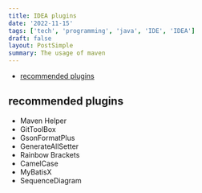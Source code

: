 ```yaml
---
title: IDEA plugins
date: '2022-11-15'
tags: ['tech', 'programming', 'java', 'IDE', 'IDEA']
draft: false
layout: PostSimple
summary: The usage of maven
---
```


- [recommended plugins](#recommended-plugins)

## recommended plugins

- Maven Helper
- GitToolBox
- GsonFormatPlus
- GenerateAllSetter
- Rainbow Brackets
- CamelCase
- MyBatisX
- SequenceDiagram

